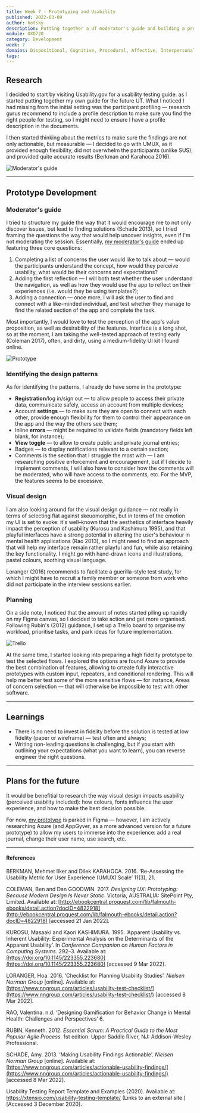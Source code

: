 ```yaml
---
title: Week 7 - Prototyping and Usability
published: 2022-03-09
author: kotsky
description: Putting together a UT moderator's guide and building a prototype
module: UXO720
category: Development
week: 7
domains: Dispositional, Cognitive, Procedural, Affective, Interpersonal
tags: 
---
```


## Research
I decided to start by visiting Usability.gov for a usability testing guide. as I started putting together my own guide for the future UT. What I noticed I had missing from the initial setting was the participant profiling — research gurus recommend to include a profile description to make sure you find the right people for testing, so I might need to ensure I have a profile description in the documents.

I then started thinking about the metrics to make sure the findings are not only actionable, but measurable — I decided to go with UMUX, as it provided enough flexibility, did not overwhelm the participants (unlike SUS), and provided quite accurate results (Berkman and Karahoca 2016).

![Moderator's guide](./img/02/07-guide.jpg)

---

## Prototype Development

<MentalHealth />

### Moderator's guide
I tried to structure my guide the way that it would encourage me to not only discover issues, but lead to finding solutions (Schade 2013), so I tried framing the questions the way that would help uncover insights, even if I'm not moderating the session. Essentially, [my moderator's guide](https://docs.google.com/document/d/1K4t7pV78pjjacJNf659J5vbPeBO4ljA8dtve-oFvL7Q/edit?usp=sharing) ended up featuring three core questions:
1. Completing a list of concerns the user would like to talk about — would the participants understand the concept, how would they perceive usability, what would be their concerns and expectations?
2. Adding the first reflection — I will both test whether the user understand the navigation, as well as how they would use the app to reflect on their experiences (i.e. would they be using templates?);
3. Adding a connection — once more, I will ask the user to find and connect with a like-minded individual, and test whether they manage to find the related section of the app and complete the task.

Most importantly, I would love to test the perception of the app's value proposition, as well as desirability of the features. Interface is a long shot, so at the moment, I am taking the well-tested approach of testing early (Coleman 2017), often, and dirty, using a medium-fidelity UI kit I found online. 

![Prototype](./img/02/07-figma.jpg)

### Identifying the design patterns
As for identifying the patterns, I already do have some in the prototype:

- **Registration**/log in/sign out — to allow people to access their private data, communicate safely, access an account from multiple devices;
- Account **settings** — to make sure they are open to connect with each other, provide enough flexibility for them to control their appearance on the app and the way the others see them;
- Inline **errors** — might be required to validate fields (mandatory fields left blank, for instance);
- **View toggle** — to allow to create public and private journal entries;
- Badges — to display notifications relevant to a certain section;
- Comments is the section that I struggle the most with — I am researching positive enforcement and encouragement, but if I decide to implement comments, I will also have to consider how the comments will be moderated, who will have access to the comments, etc. For the MVP, the features seems to be excessive.

### Visual design
I am also looking around for the visual design guidance — not really in terms of selecting flat against skeuomorphic, but in terms of the emotion my UI is set to evoke: it's well–known that the aesthetics of interface heavily impact the perception of usability (Kurosu and Kashimura 1995), and that playful interfaces have a strong potential in altering the user's behaviour in mental health applications (Rao 2013), so I might need to find an approach that will help my interface remain rather playful and fun, while also retaining the key functionality. I might go with hand-drawn icons and illustrations, pastel colours, soothing visual language.

Loranger (2016) recommends to facilitate a guerilla–style test study, for which I might have to recruit a family member or someone from work who did not participate in the interview sessions earlier. 

### Planning

On a side note, I noticed that the amount of notes started piling up rapidly on my Figma canvas, so I decided to take action and get more organised. Following Rubin's (2012) guidance, I set up a Trello board to organise my workload, prioritise tasks, and park ideas for future implementation.

![Trello](./img/02/07-board.jpg)

At the same time, I started looking into preparing a high fidelity prototype to test the selected flows. I explored the options are found Axure to provide the best combination of features, allowing to crteate fully interactive prototypes with custom input, repeaters, and conditional rendering. This will help me better test some of the more sensitive flows — for instance, Areas of concern selection — that will otherwise be impossible to test with other software.  

---

## Learnings
- There is no need to invest in fidelity before the solution is tested at low fidelity (paper or wireframe) — test often and always;
- Writing non-leading questions is challenging, but if you start with outlining your expectations (what you want to learn), you can reverse engineer the right questions.
---
## Plans for the future
It would be benefitial to research the way visual design impacts usability (perceived usability included): how colours, fonts influence the user experience, and how to make the best decision possible.

For now, [my prototype](https://www.figma.com/proto/CsZzRq5V5Ue26HLLrs4q3X/Mental-Support-Community?page-id=105%3A1472&node-id=105%3A1473&viewport=252%2C48%2C0.23&scaling=min-zoom&starting-point-node-id=105%3A1473&show-proto-sidebar=1) is parked in Figma — however, I am actively researching Axure (and AppGyver, as a more advanced version for a future prototype) to allow my users to immerse into the experience: add a real journal, change their user name, use search, etc.

---

#### References
BERKMAN, Mehmet Ilker and Dilek KARAHOCA. 2016. ‘Re-Assessing the Usability Metric for User Experience (UMUX) Scale’ 11(3), 21.

COLEMAN, Ben and Dan GOODWIN. 2017. _Designing UX: Prototyping: Because Modern Design Is Never Static_. Victoria, AUSTRALIA: SitePoint Pty, Limited. Available at: [http://ebookcentral.proquest.com/lib/falmouth-ebooks/detail.action?docID=4822918](http://ebookcentral.proquest.com/lib/falmouth-ebooks/detail.action?docID=4822918) [accessed 21 Jan 2022].

KUROSU, Masaaki and Kaori KASHIMURA. 1995. ‘Apparent Usability vs. Inherent Usability: Experimental Analysis on the Determinants of the Apparent Usability’. In _Conference Companion on Human Factors in Computing Systems_. 292–3. Available at: [https://doi.org/10.1145/223355.223680](https://doi.org/10.1145/223355.223680) [accessed 9 Mar 2022].

LORANGER, Hoa. 2016. ‘Checklist for Planning Usability Studies’. _Nielsen Norman Group_ [online]. Available at: [https://www.nngroup.com/articles/usability-test-checklist/](https://www.nngroup.com/articles/usability-test-checklist/) [accessed 8 Mar 2022].

RAO, Valentina. n.d. ‘Designing Gamification for Behavior Change in Mental Health: Challenges and Perspectives’ 6.

RUBIN, Kenneth. 2012. _Essential Scrum: A Practical Guide to the Most Popular Agile Process_. 1st edition. Upper Saddle River, NJ: Addison-Wesley Professional.

SCHADE, Amy. 2013. ‘Making Usability Findings Actionable’. _Nielsen Norman Group_ [online]. Available at: [https://www.nngroup.com/articles/actionable-usability-findings/](https://www.nngroup.com/articles/actionable-usability-findings/) [accessed 8 Mar 2022].

Usability Testing Report Template and Examples (2020). Available at: https://xtensio.com/usability-testing-template/ (Links to an external site.) [Accessed 3 December 2020].
